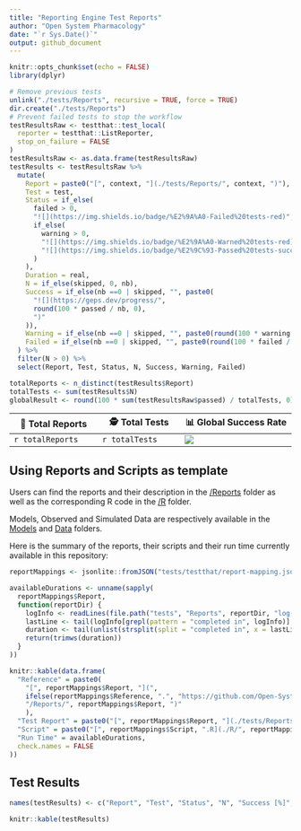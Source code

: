```yaml
---
title: "Reporting Engine Test Reports"
author: "Open System Pharmacology"
date: "`r Sys.Date()`"
output: github_document
---
```


<!-- README.md is generated from README.Rmd. Please edit that file -->

```r
knitr::opts_chunk$set(echo = FALSE)
library(dplyr)
```

<!-- 
Run testthat and get list of test results 
Note that "test_local" runs the scripts in ./R and then performs the tests
testResults includes a list per test script, which contains the following results
file, context, test, nb, failed, skipped, error, warning, user, system, real, passed, result

Turning the list to data.frame and extracting the relevant data will give a great overview of the test results
-->

```r
# Remove previous tests
unlink("./tests/Reports", recursive = TRUE, force = TRUE)
dir.create("./tests/Reports")
# Prevent failed tests to stop the workflow
testResultsRaw <- testthat::test_local(
  reporter = testthat::ListReporter,
  stop_on_failure = FALSE
)
testResultsRaw <- as.data.frame(testResultsRaw)
testResults <- testResultsRaw %>%
  mutate(
    Report = paste0("[", context, "](./tests/Reports/", context, ")"),
    Test = test,
    Status = if_else(
      failed > 0,
      "![](https://img.shields.io/badge/%E2%9A%A0-Failed%20tests-red)",
      if_else(
        warning > 0,
        "![](https://img.shields.io/badge/%E2%9A%A0-Warned%20tests-red)",
        "![](https://img.shields.io/badge/%E2%9C%93-Passed%20tests-success)"
      )
    ),
    Duration = real,
    N = if_else(skipped, 0, nb),
    Success = if_else(nb ==0 | skipped, "", paste0(
      "![](https://geps.dev/progress/",
      round(100 * passed / nb, 0),
      ")"
    )),
    Warning = if_else(nb ==0 | skipped, "", paste0(round(100 * warning / nb, 0), "%")),
    Failed = if_else(nb ==0 | skipped, "", paste0(round(100 * failed / nb, 0), "%"))
  ) %>%
  filter(N > 0) %>%
  select(Report, Test, Status, N, Success, Warning, Failed)

totalReports <- n_distinct(testResults$Report)
totalTests <- sum(testResults$N)
globalResult <- round(100 * sum(testResultsRaw$passed) / totalTests, 0)
```


| &#x1F4D4; Total Reports | &#x1F575; Total Tests | &#x1F4CA; Global Success Rate |
|-------------------------|-----------------------|-------------------------------|
| `r totalReports` | `r totalTests` | ![](https://geps.dev/progress/`r globalResult`) |


## Using Reports and Scripts as template

Users can find the reports and their description in the [/Reports](./Reports) folder as well as the corresponding R code in the [/R](./R) folder.

Models, Observed and Simulated Data are respectively available in the [Models](./Models) and [Data](./Data) folders.

Here is the summary of the reports, their scripts and their run time currently available in this repository:

```r
reportMappings <- jsonlite::fromJSON("tests/testthat/report-mapping.json", simplifyVector = TRUE)

availableDurations <- unname(sapply(
  reportMappings$Report,
  function(reportDir) {
    logInfo <- readLines(file.path("tests", "Reports", reportDir, "log-info.txt"), warn = FALSE)
    lastLine <- tail(logInfo[grepl(pattern = "completed in", logInfo)], 1)
    duration <- tail(unlist(strsplit(split = "completed in", x = lastLine)), 1)
    return(trimws(duration))
  }
))

knitr::kable(data.frame(
  "Reference" = paste0(
    "[", reportMappings$Report, "](", 
    ifelse(reportMappings$Reference, ".", "https://github.com/Open-Systems-Pharmacology"), 
    "/Reports/", reportMappings$Report, ")"
    ),
  "Test Report" = paste0("[", reportMappings$Report, "](./tests/Reports/", reportMappings$Report, "/Report.md)"),
  "Script" = paste0("[", reportMappings$Script, ".R](./R/", reportMappings$Script, ".R)"),
  "Run Time" = availableDurations,
  check.names = FALSE
))
```

## Test Results

```r
names(testResults) <- c("Report", "Test", "Status", "N", "Success [%]", "Warning [%]", "Failed [%]")

knitr::kable(testResults)
```
